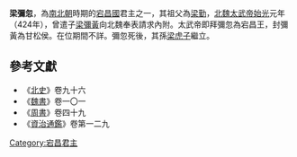 '''梁彌忽'''，為[[南北朝|南北朝]]時期的[[宕昌國|宕昌國]]君主之一，其祖父為[[梁勤|梁勤]]，[[北魏|北魏]][[拓跋焘|太武帝]][[始光|始光]]元年（424年），曾遣子[[梁彌黃|梁彌黃]]向北魏奉表請求內附。太武帝即拜彌忽為宕昌王，封彌黃為甘松侯。在位期間不詳{{ref|1}}。彌忽死後，其孫[[梁虎子|梁虎子]]繼立。

{{start box}}
{{s-before|祖父[[梁勤|梁勤]]}}
{{s-title|[[宕昌國|宕昌]][[王|王]]|？}}
{{s-after|孫[[梁虎子|梁虎子]]}}
{{end box}}

==參考文獻==
*《[[北史|北史]]》卷九十六
*《[[魏書|魏書]]》卷一〇一
*《[[周書|周書]]》卷四十九
*《[[資治通鑑|資治通鑑]]》卷第一二九

[[Category:宕昌君主|Category:宕昌君主]]
{{南北朝人物小作品}}